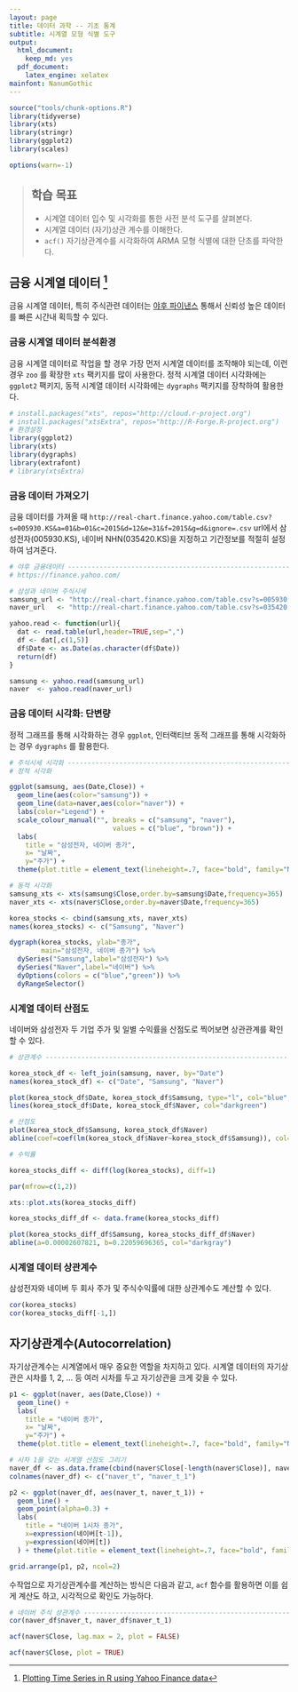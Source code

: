 ```yaml
---
layout: page
title: 데이터 과학 -- 기초 통계
subtitle: 시계열 모형 식별 도구
output:
  html_document: 
    keep_md: yes
  pdf_document:
    latex_engine: xelatex
mainfont: NanumGothic
---
```



```r
source("tools/chunk-options.R") 
library(tidyverse)
library(xts)
library(stringr)
library(ggplot2)
library(scales)

options(warn=-1)

```
> ## 학습 목표 {.objectives}
>
> * 시계열 데이터 입수 및 시각화를 통한 사전 분석 도구를 살펴본다.
> * 시계열 데이터 (자기)상관 계수를 이해한다.
> * `acf()` 자기상관계수를 시각화하여 ARMA 모형 식별에 대한 단초를 파악한다.


## 금융 시계열 데이터 [^yahoo-finance-data]

금융 시계열 데이터, 특히 주식관련 데이터는 [야후 파이낸스](https://finance.yahoo.com/) 통해서 신뢰성 높은 데이터를 
빠른 시간내 획득할 수 있다.

[^yahoo-finance-data]: [Plotting Time Series in R using Yahoo Finance data](http://blog.revolutionanalytics.com/2015/08/plotting-time-series-in-r.html)


### 금융 시계열 데이터 분석환경

금융 시계열 데이터로 작업을 할 경우 가장 먼저 시계열 데이터를 조작해야 되는데,
이런 경우 `zoo` 를 확장한 `xts` 팩키지를 많이 사용한다. 
정적 시계열 데이터 시각화에는 `ggplot2` 팩키지, 동적 시계열 데이터 시각화에는 `dygraphs` 팩키지를 장착하여 활용한다.

``` r
# install.packages("xts", repos="http://cloud.r-project.org")
# install.packages("xtsExtra", repos="http://R-Forge.R-project.org")
# 환경설정 
library(ggplot2)
library(xts)
library(dygraphs)
library(extrafont)
# library(xtsExtra)
```

### 금융 데이터 가져오기

금융 데이터를 가져올 때 `http://real-chart.finance.yahoo.com/table.csv?s=005930.KS&a=01&b=01&c=2015&d=12&e=31&f=2015&g=d&ignore=.csv` 
url에서 삼성전자(005930.KS), 네이버 NHN(035420.KS)을 지정하고 기간정보를 적절히 설정하여 넘겨준다.

``` r
# 야후 금융데이터 -----------------------------------------------------------
# https://finance.yahoo.com/

# 삼성과 네이버 주식시세
samsung_url <- "http://real-chart.finance.yahoo.com/table.csv?s=005930.KS&a=00&b=01&c=2016&d=11&e=31&f=2016&g=d&ignore=.csv"
naver_url   <- "http://real-chart.finance.yahoo.com/table.csv?s=035420.KS&a=00&b=01&c=2016&d=11&e=31&f=2016&g=d&ignore=.csv"

yahoo.read <- function(url){
  dat <- read.table(url,header=TRUE,sep=",")
  df <- dat[,c(1,5)]
  df$Date <- as.Date(as.character(df$Date))
  return(df)
}

samsung <- yahoo.read(samsung_url)
naver  <- yahoo.read(naver_url)
```

### 금융 데이터 시각화: 단변량

정적 그래프를 통해 시각화하는 경우 `ggplot`, 인터랙티브 동적 그래프를 통해 시각화하는 경우 `dygraphs` 를 활용한다.

``` r
# 주식시세 시각화 -------------------------------------------------------------
# 정적 시각화

ggplot(samsung, aes(Date,Close)) + 
  geom_line(aes(color="samsung")) +
  geom_line(data=naver,aes(color="naver")) +
  labs(color="Legend") +
  scale_colour_manual("", breaks = c("samsung", "naver"),
                          values = c("blue", "brown")) +
  labs(
    title = "삼성전자, 네이버 종가",
    x= "날짜",
    y="주가") + 
  theme(plot.title = element_text(lineheight=.7, face="bold", family="NanumGothic"))

# 동적 시각화
samsung_xts <- xts(samsung$Close,order.by=samsung$Date,frequency=365)
naver_xts <- xts(naver$Close,order.by=naver$Date,frequency=365)

korea_stocks <- cbind(samsung_xts, naver_xts)
names(korea_stocks) <- c("Samsung", "Naver")

dygraph(korea_stocks, ylab="종가", 
        main="삼성전자, 네이버 종가") %>%
  dySeries("Samsung",label="삼성전자") %>%
  dySeries("Naver",label="네이버") %>%
  dyOptions(colors = c("blue","green")) %>%
  dyRangeSelector()
```

### 시계열 데이터 산점도

네이버와 삼성전자 두 기업 주가 및 일별 수익률을 산점도로 찍어보면 상관관계를 확인할 수 있다.

``` r
# 상관계수 -------------------------------------------------------------------

korea_stock_df <- left_join(samsung, naver, by="Date")
names(korea_stock_df) <- c("Date", "Samsung", "Naver")

plot(korea_stock_df$Date, korea_stock_df$Samsung, type="l", col="blue", ylim = c(100000, 2000000), main="삼성전자, 네이버 종가")
lines(korea_stock_df$Date, korea_stock_df$Naver, col="darkgreen")

# 산점도
plot(korea_stock_df$Samsung, korea_stock_df$Naver)
abline(coef=coef(lm(korea_stock_df$Naver~korea_stock_df$Samsung)), col="darkgray")

# 수익률

korea_stocks_diff <- diff(log(korea_stocks), diff=1)

par(mfrow=c(1,2))

xts::plot.xts(korea_stocks_diff)

korea_stocks_diff_df <- data.frame(korea_stocks_diff)

plot(korea_stocks_diff_df$Samsung, korea_stocks_diff_df$Naver)
abline(a=0.00002607821, b=0.22059696365, col="darkgray")
```

### 시계열 데이터 상관계수

삼성전자와 네이버 두 회사 주가 및 주식수익률에 대한 상관계수도 계산할 수 있다.

``` r
cor(korea_stocks)
cor(korea_stocks_diff[-1,])
```

## 자기상관계수(Autocorrelation)

자기상관계수는 시계열에서 매우 중요한 역할을 차지하고 있다.
시계열 데이터의 자기상관은 시차를 1, 2, ... 등 여러 시차를 두고 자기상관을 크게 갖을 수 있다.

``` r

p1 <- ggplot(naver, aes(Date,Close)) + 
  geom_line() +
  labs(
    title = "네이버 종가",
    x= "날짜",
    y="주가") + 
  theme(plot.title = element_text(lineheight=.7, face="bold", family="NanumGothic"))

# 시차 1을 갖는 시계열 산점도 그리기
naver_df <- as.data.frame(cbind(naver$Close[-length(naver$Close)], naver$Close[-1]))
colnames(naver_df) <- c("naver_t", "naver_t_1")

p2 <- ggplot(naver_df, aes(naver_t, naver_t_1)) + 
  geom_line() +
  geom_point(alpha=0.3) +
  labs(
    title = "네이버 1시차 종가",
    x=expression(네이버[t-1]),
    y=expression(네이버[t])
  ) + theme(plot.title = element_text(lineheight=.7, face="bold", family="NanumGothic"))

grid.arrange(p1, p2, ncol=2)
```

수작업으로 자기상관계수를 계산하는 방식은 다음과 같고, `acf` 함수를 활용하면 이를 쉽게 계산도 하고,
시각적으로 확인도 가능하다.


``` r
# 네이버 주식 상관계수 ------------------------------------------------------------------------------
cor(naver_df$naver_t, naver_df$naver_t_1)

acf(naver$Close, lag.max = 2, plot = FALSE)

acf(naver$Close, plot = TRUE)
```



